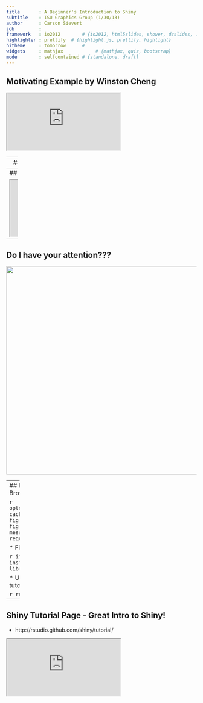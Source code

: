 ```yaml
---
title       : A Beginner's Introduction to Shiny
subtitle    : ISU Graphics Group (1/30/13)
author      : Carson Sievert
job         : 
framework   : io2012        # {io2012, html5slides, shower, dzslides, ...}
highlighter : prettify  # {highlight.js, prettify, highlight}
hitheme     : tomorrow      # 
widgets     : mathjax            # {mathjax, quiz, bootstrap}
mode        : selfcontained # {standalone, draft}
---
```


## Motivating Example by Winston Cheng

<!---Height and weight of schoolchildren. Credits go to Winston Cheng.-->

<iframe src="http://glimmer.rstudio.com/winston/heightweight/"></iframe>

---
## Motivating Example by Jeff Allen

<!---Gene reconstruction networks. Credits go to Jeff Allen.-->

<iframe src="http://glimmer.rstudio.com/qbrc/grn/"></iframe>

---
## Motivating Example by Yihui Xie

<iframe src="http://glimmer.rstudio.com/yihui/knitr/"></iframe>


---
## Do I have your attention???

<div align="center"><img src="http://i.imgur.com/ljRDF8W.jpg" height=550 width=600></div>


--- 
## Run Examples Through Your Browser


```r
opts_chunk$set(fig.path="figure/", cache.path="cache/", fig.width=14.5, fig.height=8, fig.cap='', warning=FALSE, message=FALSE, tidy=FALSE)
require(shiny)
```

* First install Shiny if you haven't yet

```r
if (!require(shiny)) {
  install.packages("shiny")
  library(shiny)
}
```

* Use runExample() to run the shiny tutorial examples

```r
runExample("01_hello")
```

--- 
## Shiny Tutorial Page - Great Intro to Shiny! 

* http://rstudio.github.com/shiny/tutorial/

<iframe src="http://rstudio.github.com/shiny/tutorial/#hello-shiny"></iframe>




